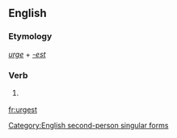 ==English==

===Etymology===
''[[urge]]'' + ''[[-est]]''

===Verb===
{{en-verb form}}

# {{context|archaic}} {{form of|Second-person singular simple present form|urge}}

[[Category:English second-person singular forms]]

[[fr:urgest]]
